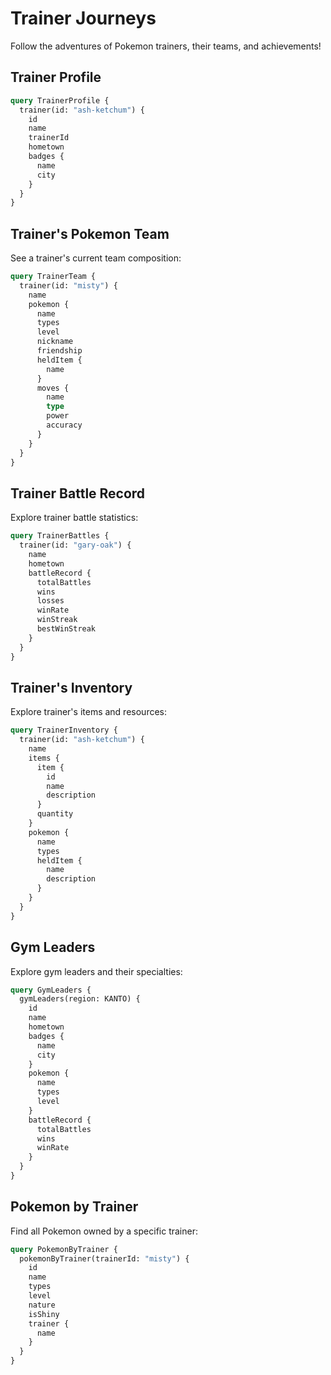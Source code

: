 # Trainer Journeys

Follow the adventures of Pokemon trainers, their teams, and achievements!

## Trainer Profile

```graphql interactive
query TrainerProfile {
  trainer(id: "ash-ketchum") {
    id
    name
    trainerId
    hometown
    badges {
      name
      city
    }
  }
}
```

## Trainer's Pokemon Team

See a trainer's current team composition:

```graphql interactive
query TrainerTeam {
  trainer(id: "misty") {
    name
    pokemon {
      name
      types
      level
      nickname
      friendship
      heldItem {
        name
      }
      moves {
        name
        type
        power
        accuracy
      }
    }
  }
}
```

## Trainer Battle Record

Explore trainer battle statistics:

```graphql interactive
query TrainerBattles {
  trainer(id: "gary-oak") {
    name
    hometown
    battleRecord {
      totalBattles
      wins
      losses
      winRate
      winStreak
      bestWinStreak
    }
  }
}
```

## Trainer's Inventory

Explore trainer's items and resources:

```graphql interactive
query TrainerInventory {
  trainer(id: "ash-ketchum") {
    name
    items {
      item {
        id
        name
        description
      }
      quantity
    }
    pokemon {
      name
      types
      heldItem {
        name
        description
      }
    }
  }
}
```

## Gym Leaders

Explore gym leaders and their specialties:

```graphql interactive
query GymLeaders {
  gymLeaders(region: KANTO) {
    id
    name
    hometown
    badges {
      name
      city
    }
    pokemon {
      name
      types
      level
    }
    battleRecord {
      totalBattles
      wins
      winRate
    }
  }
}
```

## Pokemon by Trainer

Find all Pokemon owned by a specific trainer:

```graphql interactive
query PokemonByTrainer {
  pokemonByTrainer(trainerId: "misty") {
    id
    name
    types
    level
    nature
    isShiny
    trainer {
      name
    }
  }
}
```